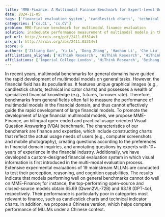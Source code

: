 ```yaml
---
title: 'MME-Finance: A Multimodal Finance Benchmark for Expert-level Understanding and Reasoning'
date: 2024-11-05
tags: ['financial evaluation system', 'candlestick charts', 'technical indicator charts', 'machine learning language models', 'financial models', 'Visual Question Answering', 'multimodal benchmarks']
categories: ['cs.CL', 'cs.CV']
problem: MME-Finance benchmark for multimodal finance evaluation
solution: inadequate performance measurement of multimodal models in the financial domain
pdf_url: http://arxiv.org/pdf/2411.03314v1
arx_url: http://arxiv.org/abs/2411.03314v1
score: 6
authors: ['Ziliang Gan', 'Yu Lu', 'Dong Zhang', 'Haohan Li', 'Che Liu', 'Jian Liu', 'Ji Liu', 'Haipang Wu', 'Chaoyou Fu', 'Zenglin Xu', 'Rongjunchen Zhang', 'Yong Dai']
affiliations_aligned: ['HiThink Research', 'HiThink Research', 'HiThink Research', 'HiThink Research', 'Imperial College London', 'Beihang', 'HiThink Research', 'HiThink Research', 'Nanjing', 'Fudan University', 'HiThink Research', 'HiThink Research']
affiliations: ['Imperial College London', 'HiThink Research', 'Beihang', 'Nanjing', 'Fudan University']
---
```



In recent years, multimodal benchmarks for general domains have guided the rapid development of multimodal models on general tasks. However, the financial field has its peculiarities. It features unique graphical images (e.g., candlestick charts, technical indicator charts) and possesses a wealth of specialized financial knowledge (e.g., futures, turnover rate). Therefore, benchmarks from general fields often fail to measure the performance of multimodal models in the financial domain, and thus cannot effectively guide the rapid development of large financial models. To promote the development of large financial multimodal models, we propose MME-Finance, an bilingual open-ended and practical usage-oriented Visual Question Answering (VQA) benchmark. The characteristics of our benchmark are finance and expertise, which include constructing charts that reflect the actual usage needs of users (e.g., computer screenshots and mobile photography), creating questions according to the preferences in financial domain inquiries, and annotating questions by experts with 10+ years of experience in the financial industry. Additionally, we have developed a custom-designed financial evaluation system in which visual information is first introduced in the multi-modal evaluation process. Extensive experimental evaluations of 19 mainstream MLLMs are conducted to test their perception, reasoning, and cognition capabilities. The results indicate that models performing well on general benchmarks cannot do well on MME-Finance; for instance, the top-performing open-source and closed-source models obtain 65.69 (Qwen2VL-72B) and 63.18 (GPT-4o), respectively. Their performance is particularly poor in categories most relevant to finance, such as candlestick charts and technical indicator charts. In addition, we propose a Chinese version, which helps compare performance of MLLMs under a Chinese context.